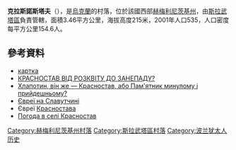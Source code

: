 {{coord|50|24|20|N|27|10|48|E|scale:100000|display=title}}

'''克拉斯諾斯塔夫'''（{{lang-uk|Красностав}}），是[[烏克蘭|烏克蘭]]的村落，位於該國西部[[赫梅利尼茨基州|赫梅利尼茨基州]]，由[[斯拉武塔區|斯拉武塔區]]負責管轄，面積3.46平方公里，海拔高度215米，2001年人口535，人口密度每平方公里154.6人。

==參考資料==
* [http://gska2.rada.gov.ua/pls/z7502/A005?rdat1=28.01.2010&rf7571=36603 картка]{{dead link|date=2017年11月 |bot=InternetArchiveBot |fix-attempted=yes }}
* [https://web.archive.org/web/20170208124510/http://slavuta.info/index.php?page_add=page_stattya&year=2012&month=05&key=1338493588&nameph1=1.jpg&nameph2=2.jpg&nameph3=3.jpg КРАСНОСТАВ ВІД РОЗКВІТУ ДО ЗАНЕПАДУ?]
* [http://www.day.kiev.ua/uk/article/cuspilstvo/hlapotin-vin-zhe-krasnostav Хлапотин, він же — Красностав, або Пам'ятник минулому і прийдешньому?]
* [http://www.slavuta.km.ua/index.php3?context=info&lang=U&cont=k&id_s=160&id_w=163&m%5B3%5D=1 Євреї на Славутчині]
* Євреї [http://kehilalinks.jewishgen.org/Krasnostav/index.html Красностава] {{Wayback|url=http://kehilalinks.jewishgen.org/Krasnostav/index.html |date=20201112024138 }}
* [http://weather.in.ua/ua/hmel'nickaja/12172 Погода в селі Красностав]{{Wayback|url=http://weather.in.ua/ua/hmel%27nickaja/12172 |date=20200930071403 }}

{{DEFAULTSORT:Красностав}}
[[Category:赫梅利尼茨基州村落|Category:赫梅利尼茨基州村落]]
[[Category:斯拉武塔區村落|Category:斯拉武塔區村落]]
[[Category:波兰犹太人历史|Category:波兰犹太人历史]]


{{Khmelnytskyi-geo-stub}}